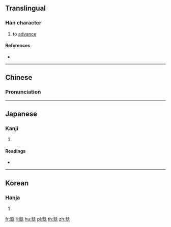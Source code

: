 ==Translingual==

===Han character===
{{Han char|rn=10|rad=儿|as=10|sn=12|four=24211|canj=HUHGU,XHUHG|ids=⿰先先}}

# to [[advance]]

====References====
* {{Han ref|kx=0125.210|dkj=01391|dj=0266.030|hdz=10274.020|uh=515F|ud=20831|bh=D860|bd=55392}}

----

==Chinese==
{{zh-forms}}

===Pronunciation===
{{zh-pron
|m=shēn
|c=san1
|mc=y
|oc=y
|ma=
|cat=v
}}

----

==Japanese==

===Kanji===
{{ja-kanji|grade=9|rs=儿10}}

# {{defn|lang=ja|sort=儿10}}

====Readings====
* {{ja-readings|on=[[しん]] (shin)|kun=[[すすむ]] (susumu)}}

----

==Korean==

===Hanja===
{{ko-hanja|hangeul=신|rv=sin|mr=sin}}

# {{defn|lang=ko|sort=儿10}}

[[fr:兟]]
[[li:兟]]
[[hu:兟]]
[[pl:兟]]
[[th:兟]]
[[zh:兟]]